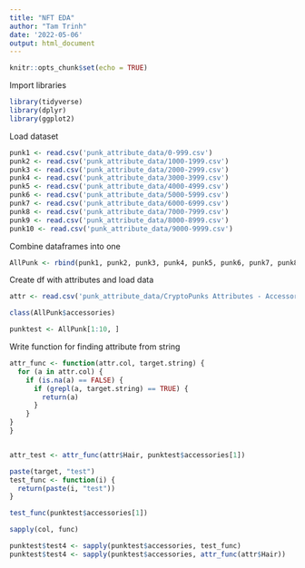 ```yaml
---
title: "NFT EDA"
author: "Tam Trinh"
date: '2022-05-06'
output: html_document
---
```


```r
knitr::opts_chunk$set(echo = TRUE)
```

Import libraries
```r
library(tidyverse)
library(dplyr)
library(ggplot2)

```

Load dataset
```r

punk1 <- read.csv('punk_attribute_data/0-999.csv')
punk2 <- read.csv('punk_attribute_data/1000-1999.csv')
punk3 <- read.csv('punk_attribute_data/2000-2999.csv')
punk4 <- read.csv('punk_attribute_data/3000-3999.csv')
punk5 <- read.csv('punk_attribute_data/4000-4999.csv')
punk6 <- read.csv('punk_attribute_data/5000-5999.csv')
punk7 <- read.csv('punk_attribute_data/6000-6999.csv')
punk8 <- read.csv('punk_attribute_data/7000-7999.csv')
punk9 <- read.csv('punk_attribute_data/8000-8999.csv')
punk10 <- read.csv('punk_attribute_data/9000-9999.csv')

```

Combine dataframes into one
```r
AllPunk <- rbind(punk1, punk2, punk3, punk4, punk5, punk6, punk7, punk8, punk9, punk10)

```

Create df with attributes and load data
```r
attr <- read.csv('punk_attribute_data/CryptoPunks Attributes - Accessories Type.csv', header=T, na.strings=c("","NA"))

```


```r
class(AllPunk$accessories)
```
```r
punktest <- AllPunk[1:10, ]
```


Write function for finding attribute from string
```r

attr_func <- function(attr.col, target.string) {
  for (a in attr.col) {
    if (is.na(a) == FALSE) {
      if (grepl(a, target.string) == TRUE) {
        return(a)
      }
    }
}
}


attr_test <- attr_func(attr$Hair, punktest$accessories[1])

```


```r

paste(target, "test")
test_func <- function(i) {
  return(paste(i, "test"))
}

test_func(punktest$accessories[1])

sapply(col, func)

punktest$test4 <- sapply(punktest$accessories, test_func)
punktest$test4 <- sapply(punktest$accessories, attr_func(attr$Hair))



```


```r
```















